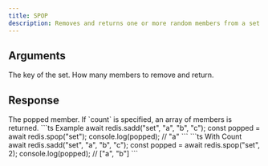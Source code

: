 ```yaml
---
title: SPOP
description: Removes and returns one or more random members from a set.
---
```


## Arguments

<ParamField body="key" type="string" required>
  The key of the set.
</ParamField>

<ParamField body="count" type="number" default={1}>
  How many members to remove and return.
</ParamField>


## Response

<ResponseField type="TMember | TMember[]" required>
  The popped member.
  If `count` is specified, an array of members is returned.
</ResponseField>

<RequestExample>
```ts Example 
await redis.sadd("set", "a", "b", "c"); 
const popped = await redis.spop("set");
console.log(popped); // "a"
```
```ts With Count 
await redis.sadd("set", "a", "b", "c"); 
const popped = await redis.spop("set", 2);
console.log(popped); // ["a", "b"]
```

</RequestExample>
